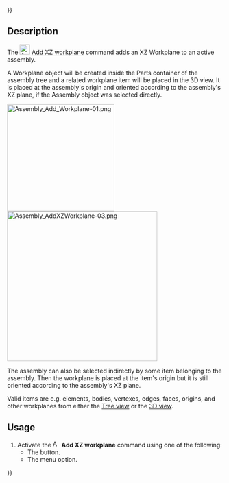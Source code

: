 {{UnfinishedDocu{{#translation:}}}}
<languages/>
<translate>

<!--T:1-->
{{Docnav
|[[Assembly3_AddWorkplane|Add workplane]]
|[[Assembly3_AddZYWorkplane|Add ZY workplane]]
|[[Assembly3_Workbench|Assembly3]]
|IconL=Assembly_Add_Workplane.svg‎‎
|IconR=Assembly_Add_WorkplaneZY.svg‎‎
|IconC=Assembly3_workbench_icon.svg
}}

<!--T:2-->
{{GuiCommand
|Name=Assembly3 AddXZWorkplane
|Icon=Assembly_Add_WorkplaneXZ.svg‎‎
|MenuLocation=Assembly3 → Workplane and origin → Add XZ workplane
|Workbenches=[[Assembly3_Workbench|Assembly3]]
}}

== Description == <!--T:3-->

<!--T:4-->
The [[Image:Assembly_Add_WorkplaneXZ.svg |24px]] [[Assembly3_AddXZWorkplane|Add XZ workplane]] command adds an XZ Workplane to an active assembly.

<!--T:8-->
A Workplane object will be created inside the Parts container of the assembly tree and a related workplane item will be placed in the 3D view. It is placed at the assembly's origin and oriented according to the assembly's XZ plane, if the Assembly object was selected directly.

</translate>
[[Image:Assembly_Add_Workplane-01.png|250px]] [[Image:Assembly_AddXZWorkplane-03.png|350px]]
<translate>

<!--T:9-->
The assembly can also be selected indirectly by some item belonging to the assembly. Then the workplane is placed at the item's origin but it is still oriented according to the assembly's XZ plane.

<!--T:10-->
Valid items are e.g. elements, bodies, vertexes, edges, faces, origins, and other workplanes from either the [[Tree_view|Tree view]] or the [[3D_view|3D view]].

== Usage == <!--T:5-->

<!--T:6-->
# Activate the [[Image:Assembly_Add_WorkplaneXZ.svg |16px]] '''Add XZ workplane''' command using one of the following:
#* The {{Button|[[Image:Assembly_Add_WorkplaneXZ.svg |16px]] [[Assembly3_AddXZWorkplane|Add XZ workplane]]}} button.
#* The {{MenuCommand|Assembly3 → Workplane and origin → [[Image:Assembly_Add_WorkplaneXZ.svg |16px]] Add XZ workplane}} menu option.


<!--T:7-->
{{Docnav
|[[Assembly3_AddWorkplane|Add workplane]]
|[[Assembly3_AddZYWorkplane|Add ZY workplane]]
|[[Assembly3_Workbench|Assembly3]]
|IconL=Assembly_Add_Workplane.svg‎‎
|IconR=Assembly_Add_WorkplaneZY.svg‎‎
|IconC=Assembly3_workbench_icon.svg
}}
 
</translate>
{{Userdocnavi{{#translation:}}}}